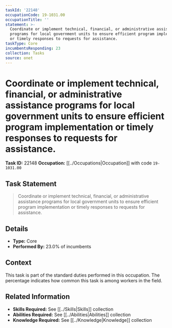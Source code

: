 ```yaml
---
taskId: '22148'
occupationCode: 19-1031.00
occupationTitle: ''
statement: >-
  Coordinate or implement technical, financial, or administrative assistance
  programs for local government units to ensure efficient program implementation
  or timely responses to requests for assistance.
taskType: Core
incumbentsResponding: 23
collection: Tasks
source: onet
---
```

# Coordinate or implement technical, financial, or administrative assistance programs for local government units to ensure efficient program implementation or timely responses to requests for assistance.

**Task ID:** 22148
**Occupation:** [[../Occupations|Occupation]] with code `19-1031.00`

## Task Statement

> Coordinate or implement technical, financial, or administrative assistance programs for local government units to ensure efficient program implementation or timely responses to requests for assistance.

## Details

- **Type:** Core
- **Performed By:** 23.0% of incumbents

## Context

This task is part of the standard duties performed in this occupation. The percentage indicates how common this task is among workers in the field.

## Related Information

- **Skills Required:** See [[../Skills|Skills]] collection
- **Abilities Required:** See [[../Abilities|Abilities]] collection
- **Knowledge Required:** See [[../Knowledge|Knowledge]] collection
